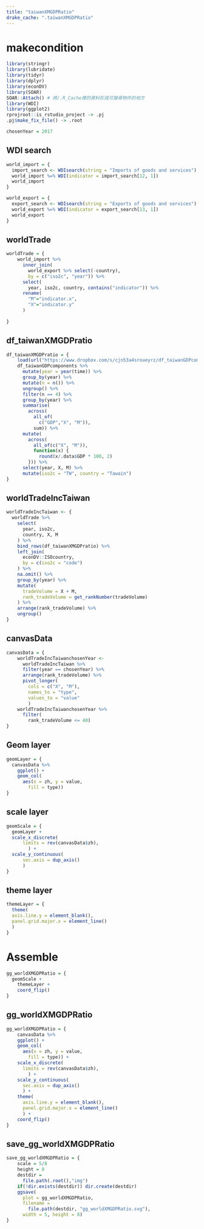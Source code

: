 ```yaml
---
title: "taiwanXMGDPRatio"
drake_cache: ".taiwanXMGDPRatio"
---
```


# makecondition

```r
library(stringr)
library(lubridate)
library(tidyr)
library(dplyr)
library(econDV)
library(SOAR)
SOAR::Attach() # 將/.R_Cache裡的資料形成可搜尋物件的地方
library(WDI)
library(ggplot2)
rprojroot::is_rstudio_project -> .pj
.pj$make_fix_file() -> .root

chosenYear = 2017
```


## WDI search

```r
world_import = {
  import_search <- WDIsearch(string = "Imports of goods and services")
  world_import %=% WDI(indicator = import_search[12, 1])
  world_import
}
```

```r
world_export = {
  export_search <- WDIsearch(string = "Exports of goods and services")
  world_export %=% WDI(indicator = export_search[13, 1])
  world_export
}

```



## worldTrade

```r
worldTrade = {
    world_import %>%
      inner_join(
        world_export %>% select(-country), 
        by = c("iso2c", "year")) %>%
      select(
        year, iso2c, country, contains("indicator")) %>%
      rename(
        "M"="indicator.x",
        "X"="indicator.y"
      )
    
}
```

## df_taiwanXMGDPratio

```r
df_taiwanXMGDPratio = {
    load(url("https://www.dropbox.com/s/cjn53a4sroueyrz/df_taiwanGDPcomponents.rda?dl=1"))
    df_taiwanGDPcomponents %>% 
      mutate(year = year(time)) %>% 
      group_by(year) %>% 
      mutate(n = n()) %>% 
      ungroup() %>% 
      filter(n == 4) %>% 
      group_by(year) %>%
      summarise(
        across(
          all_of(
            c("GDP","X", "M")), 
          sum)) %>% 
      mutate(
        across(
          all_of(c("X", "M")), 
          function(x) {
            round(x/.data$GDP * 100, 2)
        })) %>%
      select(year, X, M) %>% 
      mutate(iso2c = "TW", country = "Tawain")
}
```

## worldTradeIncTaiwan

```r
worldTradeIncTaiwan <- {
  worldTrade %>%
    select(
      year, iso2c,
      country, X, M
    ) %>%
    bind_rows(df_taiwanXMGDPratio) %>%
    left_join(
      econDV::ISOcountry,
      by = c(iso2c = "code")
    ) %>%
    na.omit() %>%
    group_by(year) %>%
    mutate(
      tradeVolume = X + M,
      rank_tradeVolume = get_rankNumber(tradeVolume)
    ) %>%
    arrange(rank_tradeVolume) %>%
    ungroup()
}
```

## canvasData

```r
canvasData = {
    worldTradeIncTaiwanchosenYear <- 
      worldTradeIncTaiwan %>% 
      filter(year == chosenYear) %>%
      arrange(rank_tradeVolume) %>% 
      pivot_longer(
        cols = c("X", "M"), 
        names_to = "type", 
        values_to = "value"
        )
    worldTradeIncTaiwanchosenYear %>%
      filter(
        rank_tradeVolume <= 40)
}
```

## Geom layer

```r
geomLayer = {
  canvasData %>% 
    ggplot() + 
    geom_col(
      aes(x = zh, y = value, 
        fill = type))
}
```

## scale layer

```r
geomScale = {
  geomLayer +
  scale_x_discrete(
      limits = rev(canvasData$zh), 
        ) + 
  scale_y_continuous(
      sec.axis = dup_axis()
      )
}
```

## theme layer

```r
themeLayer = {
  theme(
  axis.line.y = element_blank(), 
  panel.grid.major.x = element_line()
  ) 
}
```

# Assemble 

```r
gg_worldXMGDPRatio = {
  geomScale +
    themeLayer +
    coord_flip()
}
```



## gg_worldXMGDPRatio

```r
gg_worldXMGDPRatio = {
    canvasData %>% 
    ggplot() + 
    geom_col(
      aes(x = zh, y = value, 
        fill = type)) + 
    scale_x_discrete(
      limits = rev(canvasData$zh), 
        ) + 
    scale_y_continuous(
      sec.axis = dup_axis()
      ) + 
    theme(
      axis.line.y = element_blank(), 
      panel.grid.major.x = element_line()
      ) +
    coord_flip()
}
```

## save_gg_worldXMGDPRatio

```r
save_gg_worldXMGDPRatio = {
    scale = 5/8
    height = 8
    destdir = 
      file.path(.root(),"img")
    if(!dir.exists(destdir)) dir.create(destdir)
    ggsave(
      plot = gg_worldXMGDPRatio, 
      filename = 
        file.path(destdir, "gg_worldXMGDPRatio.svg"), 
      width = 5, height = 8)
}
```



